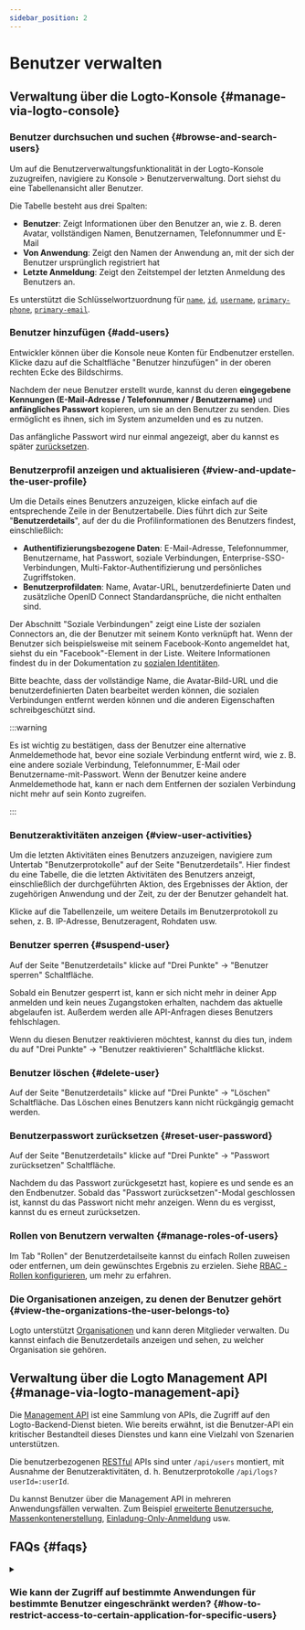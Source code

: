 ```yaml
---
sidebar_position: 2
---
```


# Benutzer verwalten

## Verwaltung über die Logto-Konsole \{#manage-via-logto-console}

### Benutzer durchsuchen und suchen \{#browse-and-search-users}

Um auf die Benutzerverwaltungsfunktionalität in der Logto-Konsole zuzugreifen, navigiere zu <CloudLink to="/users">Konsole > Benutzerverwaltung</CloudLink>. Dort siehst du eine Tabellenansicht aller Benutzer.

Die Tabelle besteht aus drei Spalten:

- **Benutzer**: Zeigt Informationen über den Benutzer an, wie z. B. deren Avatar, vollständigen Namen, Benutzernamen, Telefonnummer und E-Mail
- **Von Anwendung**: Zeigt den Namen der Anwendung an, mit der sich der Benutzer ursprünglich registriert hat
- **Letzte Anmeldung**: Zeigt den Zeitstempel der letzten Anmeldung des Benutzers an.

Es unterstützt die Schlüsselwortzuordnung für [`name`](/user-management/user-data#name), [`id`](/user-management/user-data#id), [`username`](/user-management/user-data#username), [`primary-phone`](/user-management/user-data#primary_phone), [`primary-email`](/user-management/user-data#primary_email).

### Benutzer hinzufügen \{#add-users}

Entwickler können über die Konsole neue Konten für Endbenutzer erstellen. Klicke dazu auf die Schaltfläche "Benutzer hinzufügen" in der oberen rechten Ecke des Bildschirms.

Nachdem der neue Benutzer erstellt wurde, kannst du deren **eingegebene Kennungen (E-Mail-Adresse / Telefonnummer / Benutzername)** und **anfängliches Passwort** kopieren, um sie an den Benutzer zu senden. Dies ermöglicht es ihnen, sich im System anzumelden und es zu nutzen.

Das anfängliche Passwort wird nur einmal angezeigt, aber du kannst es später [zurücksetzen](/end-user-flows/sign-up-and-sign-in/reset-password).

### Benutzerprofil anzeigen und aktualisieren \{#view-and-update-the-user-profile}

Um die Details eines Benutzers anzuzeigen, klicke einfach auf die entsprechende Zeile in der Benutzertabelle. Dies führt dich zur Seite "**Benutzerdetails**", auf der du die Profilinformationen des Benutzers findest, einschließlich:

- **Authentifizierungsbezogene Daten**: E-Mail-Adresse, Telefonnummer, Benutzername, hat Passwort, soziale Verbindungen, Enterprise-SSO-Verbindungen, Multi-Faktor-Authentifizierung und persönliches Zugriffstoken.
- **Benutzerprofildaten**: Name, Avatar-URL, benutzerdefinierte Daten und zusätzliche OpenID Connect Standardansprüche, die nicht enthalten sind.

Der Abschnitt "Soziale Verbindungen" zeigt eine Liste der sozialen Connectors an, die der Benutzer mit seinem Konto verknüpft hat. Wenn der Benutzer sich beispielsweise mit seinem Facebook-Konto angemeldet hat, siehst du ein "Facebook"-Element in der Liste. Weitere Informationen findest du in der Dokumentation zu [sozialen Identitäten](/user-management/user-data/#social-identities).

Bitte beachte, dass der vollständige Name, die Avatar-Bild-URL und die benutzerdefinierten Daten bearbeitet werden können, die sozialen Verbindungen entfernt werden können und die anderen Eigenschaften schreibgeschützt sind.

:::warning

Es ist wichtig zu bestätigen, dass der Benutzer eine alternative Anmeldemethode hat, bevor eine soziale Verbindung entfernt wird, wie z. B. eine andere soziale Verbindung, Telefonnummer, E-Mail oder Benutzername-mit-Passwort. Wenn der Benutzer keine andere Anmeldemethode hat, kann er nach dem Entfernen der sozialen Verbindung nicht mehr auf sein Konto zugreifen.

:::

### Benutzeraktivitäten anzeigen \{#view-user-activities}

Um die letzten Aktivitäten eines Benutzers anzuzeigen, navigiere zum Untertab "Benutzerprotokolle" auf der Seite "Benutzerdetails". Hier findest du eine Tabelle, die die letzten Aktivitäten des Benutzers anzeigt, einschließlich der durchgeführten Aktion, des Ergebnisses der Aktion, der zugehörigen Anwendung und der Zeit, zu der der Benutzer gehandelt hat.

Klicke auf die Tabellenzeile, um weitere Details im Benutzerprotokoll zu sehen, z. B. IP-Adresse, Benutzeragent, Rohdaten usw.

### Benutzer sperren \{#suspend-user}

Auf der Seite "Benutzerdetails" klicke auf "Drei Punkte" -> "Benutzer sperren" Schaltfläche.

Sobald ein Benutzer gesperrt ist, kann er sich nicht mehr in deiner App anmelden und kein neues Zugangstoken erhalten, nachdem das aktuelle abgelaufen ist. Außerdem werden alle API-Anfragen dieses Benutzers fehlschlagen.

Wenn du diesen Benutzer reaktivieren möchtest, kannst du dies tun, indem du auf "Drei Punkte" -> "Benutzer reaktivieren" Schaltfläche klickst.

### Benutzer löschen \{#delete-user}

Auf der Seite "Benutzerdetails" klicke auf "Drei Punkte" -> "Löschen" Schaltfläche. Das Löschen eines Benutzers kann nicht rückgängig gemacht werden.

### Benutzerpasswort zurücksetzen \{#reset-user-password}

Auf der Seite "Benutzerdetails" klicke auf "Drei Punkte" -> "Passwort zurücksetzen" Schaltfläche.

Nachdem du das Passwort zurückgesetzt hast, kopiere es und sende es an den Endbenutzer. Sobald das "Passwort zurücksetzen"-Modal geschlossen ist, kannst du das Passwort nicht mehr anzeigen. Wenn du es vergisst, kannst du es erneut zurücksetzen.

### Rollen von Benutzern verwalten \{#manage-roles-of-users}

Im Tab "Rollen" der Benutzerdetailseite kannst du einfach Rollen zuweisen oder entfernen, um dein gewünschtes Ergebnis zu erzielen. Siehe [RBAC - Rollen konfigurieren](/authorization/role-based-access-control/configure-roles), um mehr zu erfahren.

### Die Organisationen anzeigen, zu denen der Benutzer gehört \{#view-the-organizations-the-user-belongs-to}

Logto unterstützt [Organisationen](/organizations/organization-management) und kann deren Mitglieder verwalten. Du kannst einfach die Benutzerdetails anzeigen und sehen, zu welcher Organisation sie gehören.

## Verwaltung über die Logto Management API \{#manage-via-logto-management-api}

Die [Management API](/concepts/core-service/#management-api) ist eine Sammlung von APIs, die Zugriff auf den Logto-Backend-Dienst bieten. Wie bereits erwähnt, ist die Benutzer-API ein kritischer Bestandteil dieses Dienstes und kann eine Vielzahl von Szenarien unterstützen.

Die benutzerbezogenen [RESTful](https://en.wikipedia.org/wiki/Representational_state_transfer) APIs sind unter `/api/users` montiert, mit Ausnahme der Benutzeraktivitäten, d. h. Benutzerprotokolle `/api/logs?userId=:userId`.

Du kannst Benutzer über die Management API in mehreren Anwendungsfällen verwalten. Zum Beispiel [erweiterte Benutzersuche](/user-management/advanced-user-search), [Massenkontenerstellung](https://openapi.logto.io/operation/operation-createuser), [Einladung-Only-Anmeldung](/end-user-flows/sign-up-and-sign-in/disable-user-registration) usw.

## FAQs \{#faqs}

<details>

<summary>

### Wie kann der Zugriff auf bestimmte Anwendungen für bestimmte Benutzer eingeschränkt werden? \{#how-to-restrict-access-to-certain-application-for-specific-users}

</summary>

Aufgrund der [Omni-sign-in](https://logto.io/products/omni-sign-in) Natur von Logto ist es nicht darauf ausgelegt, den Benutzerzugriff auf bestimmte Anwendungen vor der Authentifizierung einzuschränken.
Du kannst jedoch dennoch anwendungsspezifische Benutzerrollen und Berechtigungen entwerfen, um deine API-Ressourcen zu schützen, und Berechtigungen beim API-Zugriff nach erfolgreicher Benutzeranmeldung validieren.
Siehe Autorisierung: [Rollenbasierte Zugangskontrolle](/authorization/role-based-access-control) für weitere Informationen.

</details>
